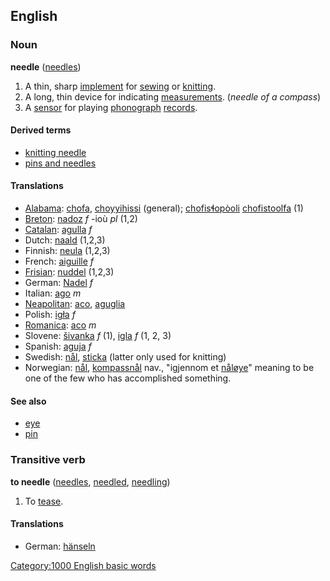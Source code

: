==English==
===Noun===
'''needle''' ([[needles]])

#A thin, sharp [[implement]] for [[sew]]ing or [[knit]]ting.
#A long, thin device for indicating [[measurement]]s. (''needle of a compass'')
#A [[sensor]] for playing [[phonograph]] [[record]]s.

====Derived terms====
*[[knitting needle]]
*[[pins and needles]]

==== Translations ====
*[[Alabama]]: [[chofa]], [[choyyihissi]] (general); [[chofisɬopòoli]] [[chofistoolfa]] (1)
*[[Breton]]: [[nadoz]] ''f'' -ioù ''pl'' (1,2)
*[[Catalan]]: [[agulla]] ''f''
*Dutch: [[naald]] (1,2,3)
*Finnish: [[neula]] (1,2,3)
*French: [[aiguille]] ''f''
*[[Frisian]]: [[nuddel]] (1,2,3)
*German: [[Nadel]] ''f''
*Italian: [[ago]] ''m''
*[[Neapolitan]]: [[aco]], [[aguglia]]
*Polish: [[igła]] ''f''
*[[Romanica]]: [[aco]] ''m''
*Slovene: [[šivanka]] ''f'' (1), [[igla]] ''f'' (1, 2, 3)
*Spanish: [[aguja]] ''f''
*Swedish: [[nål]], [[sticka]] (latter only used for knitting)
*Norwegian: [[nål]], [[kompassnål]] nav., "igjennom et [[nåløye]]" meaning to be one of the few who has accomplished something.

====See also====
*[[eye]]
*[[pin]]

===Transitive verb===
'''to needle''' ([[needles]], [[needled]], [[needling]])

#To [[tease]].

====Translations====
*German: [[hänseln]]
[[Category:1000 English basic words]]